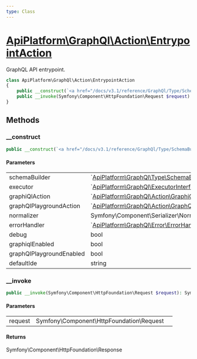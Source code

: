 ```yaml
---
type: Class
---
```


# [ApiPlatform\GraphQl\Action\EntrypointAction](/docs/v3.1/reference/GraphQl/Action/EntrypointAction)

GraphQL API entrypoint.


```php
class ApiPlatform\GraphQl\Action\EntrypointAction
{
    public __construct(`<a href="/docs/v3.1/reference/GraphQl/Type/SchemaBuilderInterface">ApiPlatform\GraphQl\Type\SchemaBuilderInterface</a>` $schemaBuilder, `<a href="/docs/v3.1/reference/GraphQl/ExecutorInterface">ApiPlatform\GraphQl\ExecutorInterface</a>` $executor, null|`<a href="/docs/v3.1/reference/GraphQl/Action/GraphiQlAction">ApiPlatform\GraphQl\Action\GraphiQlAction</a>` $graphiQlAction, null|`<a href="/docs/v3.1/reference/GraphQl/Action/GraphQlPlaygroundAction">ApiPlatform\GraphQl\Action\GraphQlPlaygroundAction</a>` $graphQlPlaygroundAction, Symfony\Component\Serializer\Normalizer\NormalizerInterface $normalizer, `<a href="/docs/v3.1/reference/GraphQl/Error/ErrorHandlerInterface">ApiPlatform\GraphQl\Error\ErrorHandlerInterface</a>` $errorHandler, bool $debug, bool $graphiqlEnabled, bool $graphQlPlaygroundEnabled, null|string $defaultIde)
    public __invoke(Symfony\Component\HttpFoundation\Request $request): Symfony\Component\HttpFoundation\Response
}
```
## Methods

### __construct



```php
public __construct(`<a href="/docs/v3.1/reference/GraphQl/Type/SchemaBuilderInterface">ApiPlatform\GraphQl\Type\SchemaBuilderInterface</a>` $schemaBuilder, `<a href="/docs/v3.1/reference/GraphQl/ExecutorInterface">ApiPlatform\GraphQl\ExecutorInterface</a>` $executor, null|`<a href="/docs/v3.1/reference/GraphQl/Action/GraphiQlAction">ApiPlatform\GraphQl\Action\GraphiQlAction</a>` $graphiQlAction, null|`<a href="/docs/v3.1/reference/GraphQl/Action/GraphQlPlaygroundAction">ApiPlatform\GraphQl\Action\GraphQlPlaygroundAction</a>` $graphQlPlaygroundAction, Symfony\Component\Serializer\Normalizer\NormalizerInterface $normalizer, `<a href="/docs/v3.1/reference/GraphQl/Error/ErrorHandlerInterface">ApiPlatform\GraphQl\Error\ErrorHandlerInterface</a>` $errorHandler, bool $debug, bool $graphiqlEnabled, bool $graphQlPlaygroundEnabled, null|string $defaultIde)
```

#### Parameters

<table><tbody>
<tr><td>schemaBuilder</td><td>`<a href="/docs/v3.1/reference/GraphQl/Type/SchemaBuilderInterface">ApiPlatform\GraphQl\Type\SchemaBuilderInterface</a>`</td><td></td></tr><tr><td>executor</td><td>`<a href="/docs/v3.1/reference/GraphQl/ExecutorInterface">ApiPlatform\GraphQl\ExecutorInterface</a>`</td><td></td></tr><tr><td>graphiQlAction</td><td>`<a href="/docs/v3.1/reference/GraphQl/Action/GraphiQlAction">ApiPlatform\GraphQl\Action\GraphiQlAction</a>`</td><td></td></tr><tr><td>graphQlPlaygroundAction</td><td>`<a href="/docs/v3.1/reference/GraphQl/Action/GraphQlPlaygroundAction">ApiPlatform\GraphQl\Action\GraphQlPlaygroundAction</a>`</td><td></td></tr><tr><td>normalizer</td><td>Symfony\Component\Serializer\Normalizer\NormalizerInterface</td><td></td></tr><tr><td>errorHandler</td><td>`<a href="/docs/v3.1/reference/GraphQl/Error/ErrorHandlerInterface">ApiPlatform\GraphQl\Error\ErrorHandlerInterface</a>`</td><td></td></tr><tr><td>debug</td><td>bool</td><td></td></tr><tr><td>graphiqlEnabled</td><td>bool</td><td></td></tr><tr><td>graphQlPlaygroundEnabled</td><td>bool</td><td></td></tr><tr><td>defaultIde</td><td>string</td><td></td></tr>
</tbody>
</table>

### __invoke



```php
public __invoke(Symfony\Component\HttpFoundation\Request $request): Symfony\Component\HttpFoundation\Response
```

#### Parameters

<table><tbody>
<tr><td>request</td><td>Symfony\Component\HttpFoundation\Request</td><td></td></tr>
</tbody>
</table>

#### Returns

Symfony\Component\HttpFoundation\Response
